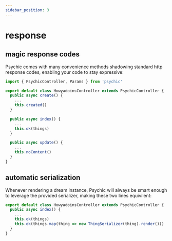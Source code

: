 ```yaml
---
sidebar_position: 3
---
```



# response

## magic response codes

Psychic comes with many convenience methods shadowing standard http response codes, enabling your code to stay expressive:

```ts
import { PsychicController, Params } from 'psychic'

export default class HowyadoinsController extends PsychicController {
  public async create() {
    ...
    this.created()
  }

  public async index() {
    ...
    this.ok(things)
  }

  public async update() {
    ...
    this.noContent()
  }
}
```

## automatic serialization

Whenever rendering a dream instance, Psychic will always be smart enough to leverage the provided serializer, making these two lines equivilent:

```ts
export default class HowyadoinsController extends PsychicController {
  public async index() {
    ...
    this.ok(things)
    this.ok(things.map(thing => new ThingSerializer(thing).render()))
  }
}
```
